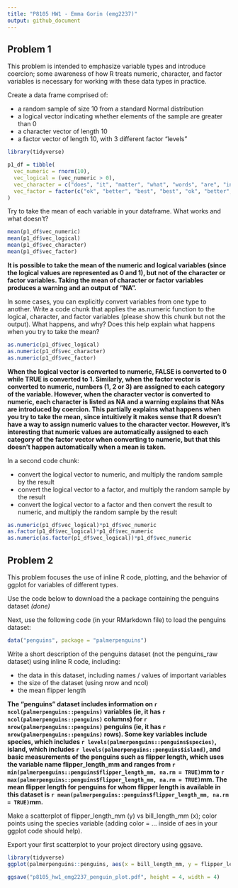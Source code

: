 ```yaml
---
title: "P8105 HW1 - Emma Gorin (emg2237)"
output: github_document
---
```


## Problem 1

This problem is intended to emphasize variable types and introduce coercion; some awareness of how R treats numeric, character, and factor variables is necessary for working with these data types in practice.

Create a data frame comprised of:

* a random sample of size 10 from a standard Normal distribution
* a logical vector indicating whether elements of the sample are greater than 0
* a character vector of length 10
* a factor vector of length 10, with 3 different factor “levels”

```r
library(tidyverse)

p1_df = tibble(
  vec_numeric = rnorm(10),
  vec_logical = (vec_numeric > 0),
  vec_character = c("does", "it", "matter", "what", "words", "are", "in", "this", "vector", "?"),
  vec_factor = factor(c("ok", "better", "best", "best", "ok", "better", "ok", "best", "better", "better"))
)
```

Try to take the mean of each variable in your dataframe. What works and what doesn’t?

``` r
mean(p1_df$vec_numeric)
mean(p1_df$vec_logical)
mean(p1_df$vec_character)
mean(p1_df$vec_factor)
```

**It is possible to take the mean of the numeric and logical variables (since the logical values are represented as 0 and 1), but not of the character or factor variables. Taking the mean of character or factor variables produces a warning and an output of "NA".**

In some cases, you can explicitly convert variables from one type to another. Write a code chunk that applies the as.numeric function to the logical, character, and factor variables (please show this chunk but not the output). What happens, and why? Does this help explain what happens when you try to take the mean?

``` r
as.numeric(p1_df$vec_logical)
as.numeric(p1_df$vec_character)
as.numeric(p1_df$vec_factor)
```

**When the logical vector is converted to numeric, FALSE is converted to 0 while TRUE is converted to 1. Similarly, when the factor vector is converted to numeric, numbers (1, 2 or 3) are assigned to each category of the variable. However, when the character vector is converted to numeric, each character is listed as NA and a warning explains that NAs are introduced by coercion. This partially explains what happens when you try to take the mean, since intuitively it makes sense that R doesn't have a way to assign numeric values to the character vector. However, it's interesting that numeric values are automatically assigned to each category of the factor vector when converting to numeric, but that this doesn't happen automatically when a mean is taken.**

In a second code chunk:

* convert the logical vector to numeric, and multiply the random sample by the result
* convert the logical vector to a factor, and multiply the random sample by the result
* convert the logical vector to a factor and then convert the result to numeric, and multiply the random sample by the result


``` r
as.numeric(p1_df$vec_logical)*p1_df$vec_numeric
as.factor(p1_df$vec_logical)*p1_df$vec_numeric
as.numeric(as.factor(p1_df$vec_logical))*p1_df$vec_numeric
```


## Problem 2

This problem focuses the use of inline R code, plotting, and the behavior of ggplot for variables of different types.

Use the code below to download the a package containing the penguins dataset _(done)_

Next, use the following code (in your RMarkdown file) to load the penguins dataset:

```r
data("penguins", package = "palmerpenguins")
```

Write a short description of the penguins dataset (not the penguins_raw dataset) using inline R code, including:

* the data in this dataset, including names / values of important variables
* the size of the dataset (using nrow and ncol)
* the mean flipper length

**The "penguins" dataset includes information on `r ncol(palmerpenguins::penguins)` variables (ie, it has `r ncol(palmerpenguins::penguins)` columns) for `r nrow(palmerpenguins::penguins)` penguins (ie, it has `r nrow(palmerpenguins::penguins)` rows). Some key variables include species, which includes `r levels(palmerpenguins::penguins$species)`, island, which includes `r levels(palmerpenguins::penguins$island)`, and basic measurements of the penguins such as flipper length, which uses the variable name flipper_length_mm and ranges from `r min(palmerpenguins::penguins$flipper_length_mm, na.rm = TRUE)`mm to `r max(palmerpenguins::penguins$flipper_length_mm, na.rm = TRUE)`mm. The mean flipper length for penguins for whom flipper length is available in this dataset is `r mean(palmerpenguins::penguins$flipper_length_mm, na.rm = TRUE)`mm.**

Make a scatterplot of flipper_length_mm (y) vs bill_length_mm (x); color points using the species variable (adding color = ... inside of aes in your ggplot code should help).

Export your first scatterplot to your project directory using ggsave.

``` r
library(tidyverse)
ggplot(palmerpenguins::penguins, aes(x = bill_length_mm, y = flipper_length_mm, color = species)) + geom_point()

ggsave("p8105_hw1_emg2237_penguin_plot.pdf", height = 4, width = 4)
```





